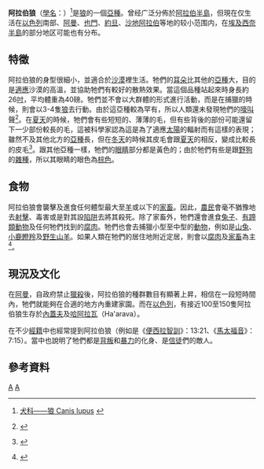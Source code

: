 {{Infraspeciesbox
| image = Canis lupus arabs head front.JPG
| image_caption = 一隻雌性阿拉伯狼的正面
| genus = Canis
| species = lupus
| subspecies = arabs
| authority = [[Reginald_Innes_Pocock|Pocock]], 1934<ref>{{ITIS|ID=726811 |taxon=''Canis lupus arabs'' |year=2007|date=27 October}}</ref>
| range_map = Present distribution of the gray wolf subspecies - Arabian wolf (Canis lupus arabs).jpg
| range_map_caption = 亞拉伯狼分佈圖
}} 

'''阿拉伯狼'''（[[學名|學名]]：''{{lang|la|Canis lupus arabs}}''）<ref>{{zh-hans}} [http://www.cwca.org.cn/Article/ShowArticle.asp?ArticleID=30 犬科——狼 Canis lupus] {{webarchive|url=https://archive.is/20120908133319/http://www.cwca.org.cn/Article/ShowArticle.asp?ArticleID=30 |date=2012-09-08 }}</ref>是[[狼|狼]]的一個[[亞種|亞種]]。曾经广泛分佈於[[阿拉伯半島|阿拉伯半島]]，但現在仅生活在[[以色列|以色列]]南部、[[阿曼|阿曼]]、[[也門|也門]]、[[約旦|約旦]]、[[沙地阿拉伯|沙地阿拉伯]]等地的较小范围内，在[[埃及|埃及]][[西奈半島|西奈半島]]的部分地区可能也有分布。

== 特徵 ==
阿拉伯狼的身型很細小，並適合於[[沙漠|沙漠]]裡生活。牠們的[[耳朵|耳朵]]比其他的[[亞種|亞種]]大，目的是[[適應|適應]]沙漠的高溫，並協助牠們有較好的散熱效果。當這個品種站起來時身長約26[[吋|吋]]，平均體重為40磅。牠們並不會以大群體的形式進行活動，而是在捕獵的時候，則會以3-4隻[[狼|狼]]去行動。由於這亞種較為罕有，所以人類還未發現牠們的[[嚎叫|嚎叫]]聲<ref>{{english}} {{cite book | author = Lopez, Barry | title = Of wolves and men | year = 1978 | isbn = 0743249364 | page = 320}}</ref>。在[[夏天|夏天]]的時候，牠們會有些短短的、薄薄的毛，但有些背後的部份可能還留下一少部份較長的毛，這被科學家認為這是為了適應[[太陽|太陽]]的輻射而有這樣的表現；雖然不及其他北方的[[亞種|亞種]]長，但在[[冬天|冬天]]的時候其皮毛會跟[[夏天|夏天]]的相反，變成比較長的皮毛<ref name="Paquet">{{english}} {{cite book | author = Fred H. Harrington, [[Paul_C._Paquet|Paul C. Paquet]] | title = Wolves of the World: Perspectives of Behavior, Ecology, and Conservation | year = 1982 | isbn = 0815509057 | page = 474}}</ref>。跟其他亞種一樣，牠們的[[眼睛|眼睛]]部分都是黃色的；由於牠們有些是跟[[野狗|野狗]]的[[雜種|雜種]]，所以其眼睛的眼色為[[棕色|棕色]]。

== 食物 ==
阿拉伯狼會襲擊及進食任何體型最大至[[羊|羊]]或以下的[[家畜|家畜]]。因此，[[農民|農民]]會毫不猶豫地去[[射擊|射擊]]、毒害或是對其設[[陷阱|陷阱]]去將其殺死。除了家畜外，牠們還會進食[[兔子|兔子]]、[[有蹄類|有蹄類動物]]及任何牠們找到的[[腐肉|腐肉]]。牠們也會去捕獵小型至中型的[[動物|動物]]，例如是[[山兔|山兔]]、[[小鹿瞪羚|小鹿瞪羚]]及[[野生山羊|野生山羊]]。如果人類在牠們的居住地附近定居，則會以[[腐肉|腐肉]]及[[家畜|家畜]]為主<ref name="CWC">{{english}}{{cite web | title = Group Size and Home Range of the Arabian Wolf (Canis lupus) in Southern Israel  | work = American Society of Mammalogists | publisher = JSTOR | url = http://links.jstor.org/sici?sici=0022-2372(199905)80%3A2%3C611%3AGSAHRO%3E2.0.CO%3B2-L | accessdate = 2007-09-02}}</ref>。

== 現況及文化 ==
在[[阿曼|阿曼]]，自政府禁止[[狩獵|獵殺]]後，阿拉伯狼的種群數目有顯著上昇，相信在一段短時間內，牠們就能夠在合適的地方內重建家園。而在[[以色列|以色列]]，有接近100至150隻阿拉伯狼生存於[[內蓋夫_(以色列)|內蓋夫]]及[[哈阿拉瓦|哈阿拉瓦]]（Ha'arava）。

在不少[[經籍|經籍]]中也經常提到阿拉伯狼（例如是《[[便西拉智訓|便西拉智訓]]》：13:21、《[[馬太福音|馬太福音]]》：7:15）。當中也說明了牠們都是[[背叛|背叛]]和[[暴力|暴力]]的化身、是[[信徒|信徒]]們的敵人。

== 參考資料 ==
{{commonscat|Canis lupus arabs}}
{{reflist}}

{{Taxonbar}}
[[Category:狼|A]]
[[Category:1934年描述的动物|A]]